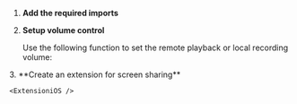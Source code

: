 
<PlatformWrapper platform="ios">

1.  **Add the required imports**

    <ImportLibrary />

2.  **Setup volume control**

    Use the following function to set the remote playback or local recording volume:

    <SetupVolume />

<PlatformWrapper platform="ios">
3.  **Create an extension for screen sharing**

    <ExtensioniOS />

</PlatformWrapper>

</PlatformWrapper>
